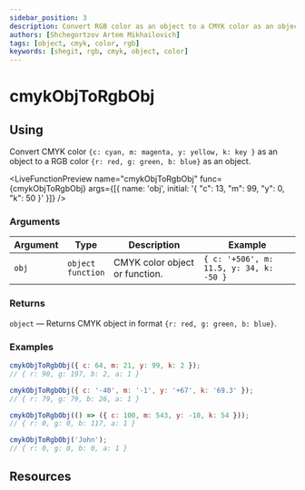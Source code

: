 ```yaml
---
sidebar_position: 3
description: Convert RGB color as an object to a CMYK color as an object
authors: [Shchegortzov Artem Mikhailovich]
tags: [object, cmyk, color, rgb]
keywords: [shegit, rgb, cmyk, object, color]
---
```




# cmykObjToRgbObj

## Using

Convert CMYK color `{c: cyan, m: magenta, y: yellow, k: key }` as an object
to a RGB color `{r: red, g: green, b: blue}` as an object.

<LiveFunctionPreview
  name="cmykObjToRgbObj"
  func={cmykObjToRgbObj}
  args={[{ name: 'obj', initial: '{ "c": 13, "m": 99, "y": 0, "k": 50 }' }]}
/>

### Arguments

| Argument | Type                       | Description                    | Example                                 |
| -------- | -------------------------- | ------------------------------ | --------------------------------------- |
| `obj`    | `object` <br /> `function` | CMYK color object or function. | `{ c: '+506', m: 11.5, y: 34, k: -50 }` |

### Returns

`object` — Returns CMYK object in format `{r: red, g: green, b: blue}`.

### Examples

```js
cmykObjToRgbObj({ c: 64, m: 21, y: 99, k: 2 });
// { r: 90, g: 197, b: 2, a: 1 }

cmykObjToRgbObj({ c: '-40', m: '-1', y: '+67', k: '69.3' });
// { r: 79, g: 79, b: 26, a: 1 }

cmykObjToRgbObj(() => ({ c: 100, m: 543, y: -10, k: 54 }));
// { r: 0, g: 0, b: 117, a: 1 }

cmykObjToRgbObj('John');
// { r: 0, g: 0, b: 0, a: 1 }
```

## Resources

<Resources constants={constants} />
